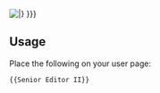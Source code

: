 [[File:SeniorEditorII.jpg|{{{size|frame}}}|{{{caption|This user is a '''[[Service awards#Senior_Editor_II|Senior Editor II]]''' and is entitled to display this '''Service Badge'''.<br>Edits: {{Special:Editcount/{{PAGENAME}}}} }}}]]<noinclude>

{{clear}}
==Usage==
Place the following on your user page:
<pre>{{Senior Editor II}}</pre>
</noinclude>